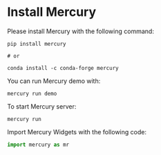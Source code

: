 # Install Mercury 

Please install Mercury with the following command:

```
pip install mercury

# or

conda install -c conda-forge mercury
```

You can run Mercury demo with: 

```
mercury run demo
``` 

To start Mercury server:

```
mercury run
```


Import Mercury Widgets with the following code:

```python
import mercury as mr
```
